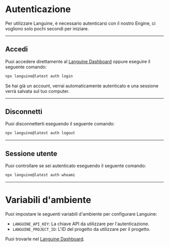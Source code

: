 # Autenticazione

Per utilizzare Languine, è necessario autenticarsi con il nostro Engine, ci vogliono solo pochi secondi per iniziare.

---

## Accedi

Puoi accedere direttamente al [Languine Dashboard](https://languine.ai/login) oppure eseguire il seguente comando:

```bash title="Terminale"
npx languine@latest auth login
```


Se hai già un account, verrai automaticamente autenticato e una sessione verrà salvata sul tuo computer.

---

## Disconnetti

Puoi disconnetterti eseguendo il seguente comando:

```bash title="Terminale"
npx languine@latest auth logout
```

---

## Sessione utente

Puoi controllare se sei autenticato eseguendo il seguente comando:

```bash title="Terminale"
npx languine@latest auth whoami
```

---


# Variabili d'ambiente

Puoi impostare le seguenti variabili d'ambiente per configurare Languine:

- `LANGUINE_API_KEY`: La chiave API da utilizzare per l'autenticazione.
- `LANGUINE_PROJECT_ID`: L'ID del progetto da utilizzare per il progetto.

Puoi trovarle nel [Languine Dashboard](https://languine.ai/login).